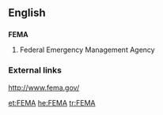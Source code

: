 ==English==

==={{acronym}}===
'''FEMA'''

#Federal Emergency Management Agency

===External links===
http://www.fema.gov/

[[et:FEMA]]
[[he:FEMA]]
[[tr:FEMA]]